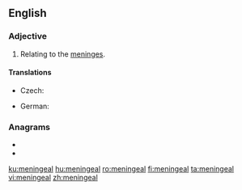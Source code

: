 ==English==

===Adjective===
{{en-adj|-}}

# {{lb|en|anatomy}} Relating to the [[meninges]].

====Translations====
{{trans-top|relating to the meninges}}
* Czech: {{t|cs|meningeální}}
{{trans-mid}}
* German: {{t+|de|Hirnhaut|alt=Hirnhaut-}}
{{trans-bottom}}

===Anagrams===
* {{l|en|enameling}}
* {{l|en|malengine}}

[[ku:meningeal]]
[[hu:meningeal]]
[[ro:meningeal]]
[[fi:meningeal]]
[[ta:meningeal]]
[[vi:meningeal]]
[[zh:meningeal]]